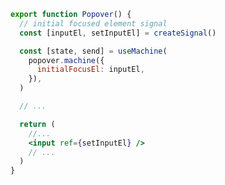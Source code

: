 ```jsx {3,7,15}
export function Popover() {
  // initial focused element signal
  const [inputEl, setInputEl] = createSignal()

  const [state, send] = useMachine(
    popover.machine({
      initialFocusEl: inputEl,
    }),
  )

  // ...

  return (
    //...
    <input ref={setInputEl} />
    // ...
  )
}
```
